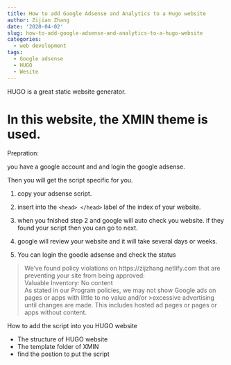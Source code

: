 ```yaml
---
title: How to add Google Adsense and Analytics to a Hugo website
author: Zijian Zhang
date: '2020-04-02'
slug: how-to-add-google-adsense-and-analytics-to-a-hugo-website
categories:
  - web development
tags:
  - Google adsense
  - HUGO
  - Wesite
---
```


HUGO is a great static website generator.  

In this website, the XMIN theme is used.
========================================

Prepration:

you have a google account and and login the google adsense.

Then you will get the script specific for you.


1. copy your adsense script.

2. insert into the ``<head> </head>`` label of the index of your website.

3. when you fnished step 2 and google will auto check you website.
  if they found your script then you can go to next.
  
4. google will review your website and it will take several days or weeks.

5. You can login the goodle adsense and check the status

>We've found policy violations on https://zijzhang.netlify.com that are preventing your site from being approved:  
>Valuable Inventory: No content  
>As stated in our Program policies, we may not show Google ads on pages or apps with little to no value and/or >excessive advertising until changes are made. This includes hosted ad pages or pages or apps without content.

How to add the script into you HUGO website

+ The structure of HUGO website
+ The template folder of XMIN
+ find the postion to put the script
